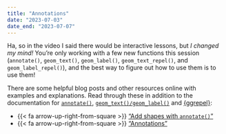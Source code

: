 ```yaml
---
title: "Annotations"
date: "2023-07-03"
date_end: "2023-07-07"
---
```


Ha, so in the video I said there would be interactive lessons, but *I changed my mind!* You're only working with a few new functions this session (`annotate()`, `geom_text()`, `geom_label()`, `geom_text_repel()`, and `geom_label_repel()`), and the best way to figure out how to use them is to use them!

There are some helpful blog posts and other resources online with examples and explanations. Read through these in addition to the documentation for [`annotate()`](https://ggplot2.tidyverse.org/reference/annotate.html), [`geom_text()/geom_label()`](https://ggplot2.tidyverse.org/reference/geom_text.html) and [{ggrepel}](https://cran.r-project.org/web/packages/ggrepel/vignettes/ggrepel.html):

- {{< fa arrow-up-right-from-square >}} ["Add shapes with `annotate()`"](https://www.r-graph-gallery.com/233-add-annotations-on-ggplot2-chart.html)
- {{< fa arrow-up-right-from-square >}} ["Annotations"](https://ggplot2-book.org/annotations.html)
